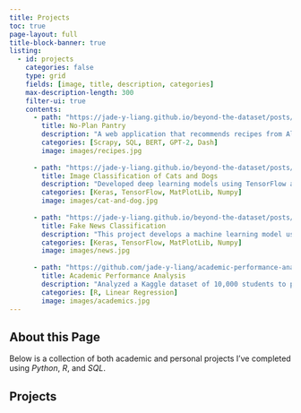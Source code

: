 ```yaml
---
title: Projects
toc: true
page-layout: full
title-block-banner: true
listing: 
  - id: projects
    categories: false
    type: grid
    fields: [image, title, description, categories]
    max-description-length: 300
    filter-ui: true
    contents: 
      - path: "https://jade-y-liang.github.io/beyond-the-dataset/posts/no-plan-pantry/"
        title: No-Plan Pantry
        description: "A web application that recommends recipes from Allrecipes.com based on user-inputted ingredients, helping reduce food waste. It also generates AI-created recipes to inspire users to cook with leftovers."
        categories: [Scrapy, SQL, BERT, GPT-2, Dash]
        image: images/recipes.jpg
        
      - path: "https://jade-y-liang.github.io/beyond-the-dataset/posts/hw5-image-classification/"
        title: Image Classification of Cats and Dogs
        description: "Developed deep learning models using TensorFlow and Keras to distinguish between cat and dog images, achieving 96.73% test accuracy through convolutional neural networks, data augmentation, and transfer learning."
        categories: [Keras, TensorFlow, MatPlotLib, Numpy]
        image: images/cat-and-dog.jpg
        
      - path: "https://jade-y-liang.github.io/beyond-the-dataset/posts/hw6-real-vs-fake-news/"
        title: Fake News Classification
        description: "This project develops a machine learning model using TensorFlow and Keras to identify fake news articles based on their titles and texts. The model evaluates the effectiveness of different neural network architectures by processing and vectorizing text data to predict news legitimacy."
        categories: [Keras, TensorFlow, MatPlotLib, Numpy]
        image: images/news.jpg
    
      - path: "https://github.com/jade-y-liang/academic-performance-analysis"
        title: Academic Performance Analysis
        description: "Analyzed a Kaggle dataset of 10,000 students to predict academic performance for a UCLA Stats 101A project, identifying key factors influencing success to aid educators."
        categories: [R, Linear Regression]
        image: images/academics.jpg
---
```

## About this Page
Below is a collection of both academic and personal projects I’ve completed using *Python*, *R*, and *SQL*.

<!-- To list projects automatically -->
:::project-listing
:::

## Projects




